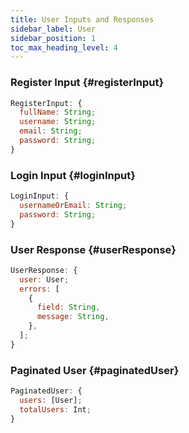 ```yaml
---
title: User Inputs and Responses
sidebar_label: User
sidebar_position: 1
toc_max_heading_level: 4
---
```


### Register Input {#registerInput}

```javascript
RegisterInput: {
  fullName: String;
  username: String;
  email: String;
  password: String;
}
```

### Login Input {#loginInput}

```javascript
LoginInput: {
  usernameOrEmail: String;
  password: String;
}
```

### User Response {#userResponse}

```javascript
UserResponse: {
  user: User;
  errors: [
    {
      field: String,
      message: String,
    },
  ];
}
```

### Paginated User {#paginatedUser}

```javascript
PaginatedUser: {
  users: [User];
  totalUsers: Int;
}
```
